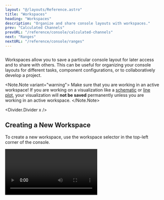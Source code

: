 ```yaml
---
layout: "@/layouts/Reference.astro"
title: "Workspaces"
heading: "Workspaces"
description: "Organize and share console layouts with workspaces."
prev: "Calculated Channels"
prevURL: "/reference/console/calculated-channels"
next: "Ranges"
nextURL: "/reference/console/ranges"
---
```





<Diagram style="height: 400px" preview>
  <Image
    client:only="react"
    id="console/workspaces/workspaces"
    themed={false}
    style={{
      height: "500px",
      width: "fit-content",
      transform: "translate(-6%, -9%)",
      borderRadius: "1.5rem",
      boxShadow: "-1rem -1rem 1rem 3px var(--pluto-gray-l1-15)",
    }}
  />
</Diagram>

Workspaces allow you to save a particular console layout for later access and to share
with others. This can be useful for organizing your console layouts for different tasks,
component configurations, or to collaboratively develop a project.

<Note.Note variant="warning">
  Make sure that you are working in an active workspace! If you are working on a
  visualization like a [schematic](/reference/console/schematics) or [line
  plot](/reference/console/line-plots), your visualization will **not be saved**
  permanently unless you are working in an active workspace.
</Note.Note>

<Divider.Divider x />

## Creating a New Workspace

To create a new workspace, use the workspace selector in the top-left corner of the
console.

<Video client:only="react" id="console/workspaces/create" />

<Divider.Divider x />

## Loading a Workspace

Workspaces can be loaded by finding them in the resources toolbar on the left-hand side
or clicking the workspace tab on the top.

<Video client:only="react" id="console/workspaces/load" />

<Divider.Divider x />

## Sharing a Workspace

If you want to share a workspace with someone else, you have two different options:
sharing a workspace with someone connected to the same Synnax server, or sharing a
workspace via exporting it to a directory file.

### Sharing via Link

To share a workspace by link, find the workspace in the resources toolbar, right-click
and open the context menu, and then click the "Copy Link" option.

<Image client:only="react" id="console/workspaces/copy-link" />

Anyone with this link that is connected to the cluster on their Synnax Console can open
the workspace by pasting the link into a web browser or other application.

### Sharing via File

#### Exporting a workspace

To share a workspace by file, find the workspace in the resources toolbar, right-click
on it and open the context menu, and then click the "Export" option.

<Image client:only="react" id="console/workspaces/export" />

Alternatively, you can export the current workspace by using the "Export Current
Workspace" command available in the command palette.

The workspace will be saved in a directory, which will include a `LAYOUT.json` file
which describes the layout of the workspace, and other JSON files which describe the
structure of schematics, line plots, and other visualizations in the workspace.

#### Importing a workspace

To import a workspace, you can either call the "Import Workspace" command from the
command palette, or drag and drop a directory containing a `LAYOUT.json` file into the
Synnax Console.
